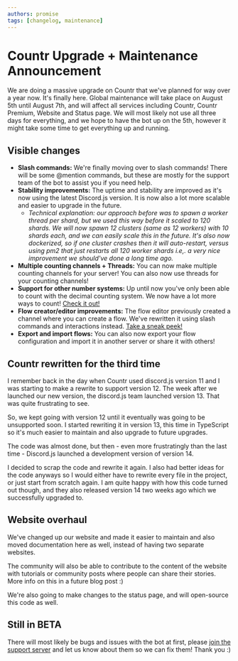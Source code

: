 ```yaml
---
authors: promise
tags: [changelog, maintenance]
---
```


# Countr Upgrade + Maintenance Announcement

We are doing a massive upgrade on Countr that we've planned for way over a year now. It's finally here. Global maintenance will take place on August 5th until August 7th, and will affect all services including Countr, Countr Premium, Website and Status page. We will most likely not use all three days for everything, and we hope to have the bot up on the 5th, however it might take some time to get everything up and running.

<!--truncate-->

## Visible changes

* **Slash commands:** We're finally moving over to slash commands! There will be some @mention commands, but these are mostly for the support team of the bot to assist you if you need help.
* **Stability improvements:** The uptime and stability are improved as it's now using the latest Discord.js version. It is now also a lot more scalable and easier to upgrade in the future.
    * *Technical explanation: our approach before was to spawn a worker thread per shard, but we used this way before it scaled to 120 shards. We will now spawn 12 clusters (same as 12 workers) with 10 shards each, and we can easily scale this in the future. It's also now dockerized, so if one cluster crashes then it will auto-restart, versus using pm2 that just restarts all 120 worker shards i.e,. a very nice improvement we should've done a long time ago.*
* **Multiple counting channels + Threads:** You can now make multiple counting channels for your server! You can also now use threads for your counting channels!
* **Support for other number systems:** Up until now you've only been able to count with the decimal counting system. We now have a lot more ways to count! [Check it out!](https://content-rewrite.countr.pages.dev/docs/category/counting-systems)
* **Flow creator/editor improvements:** The flow editor previously created a channel where you can create a flow. We've rewritten it using slash commands and interactions instead. [Take a sneak peek!](https://content-rewrite.countr.pages.dev/docs/features/flows)
* **Export and import flows:** You can also now export your flow configuration and import it in another server or share it with others!

[1]: https://en.wikipedia.org/wiki/Decimal
[2]: https://en.wikipedia.org/wiki/Hexadecimal
[3]: https://en.wikipedia.org/wiki/Binary
[4]: https://en.wikipedia.org/wiki/Base_36
[5]: https://en.wikipedia.org/wiki/Base_64
[6]: https://en.wikipedia.org/wiki/Roman_numerals

## Countr rewritten for the third time

I remember back in the day when Countr used discord.js version 11 and I was starting to make a rewrite to support version 12. The week after we launched our new version, the discord.js team launched version 13. That was quite frustrating to see.

So, we kept going with version 12 until it eventually was going to be unsupported soon. I started rewriting it in version 13, this time in TypeScript so it's much easier to maintain and also upgrade to future upgrades.

The code was almost done, but then - even more frustratingly than the last time - Discord.js launched a development version of version 14.

I decided to scrap the code and rewrite it again. I also had better ideas for the code anyways so I would either have to rewrite every file in the project, or just start from scratch again. I am quite happy with how this code turned out though, and they also released version 14 two weeks ago which we successfully upgraded to.

## Website overhaul

We've changed up our website and made it easier to maintain and also moved documentation here as well, instead of having two separate websites.

The community will also be able to contribute to the content of the website with tutorials or community posts where people can share their stories. More info on this in a future blog post :)

We're also going to make changes to the status page, and will open-source this code as well.

## Still in BETA

There will most likely be bugs and issues with the bot at first, please [join the support server](https://promise.solutions/discord) and let us know about them so we can fix them! Thank you :)
